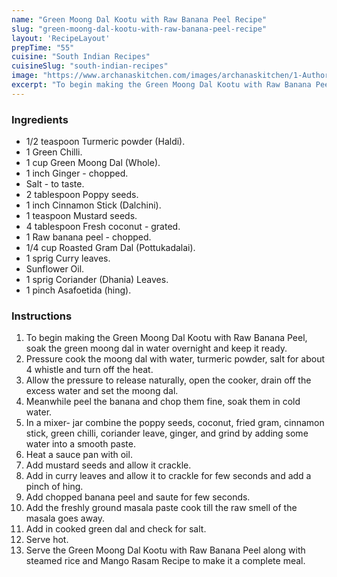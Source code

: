 ---
name: "Green Moong Dal Kootu with Raw Banana Peel Recipe"
slug: "green-moong-dal-kootu-with-raw-banana-peel-recipe"
layout: 'RecipeLayout'
prepTime: "55"
cuisine: "South Indian Recipes"
cuisineSlug: "south-indian-recipes"
image: "https://www.archanaskitchen.com/images/archanaskitchen/1-Author/sibyl_sunitha/Green_Moong_Dal_Kootu_with_Raw_Banana_Peel_Recipe_.jpg"
excerpt: "To begin making the Green Moong Dal Kootu with Raw Banana Peel, soak the green moong dal in water overnight and keep it ready"
---

### Ingredients

- 1/2 teaspoon Turmeric powder (Haldi).
- 1 Green Chilli.
- 1 cup Green Moong Dal (Whole).
- 1 inch Ginger - chopped.
- Salt - to taste.
- 2 tablespoon Poppy seeds.
- 1 inch Cinnamon Stick (Dalchini).
- 1 teaspoon Mustard seeds.
- 4 tablespoon Fresh coconut - grated.
- 1 Raw banana peel - chopped.
- 1/4 cup Roasted Gram Dal (Pottukadalai).
- 1 sprig Curry leaves.
- Sunflower Oil.
- 1 sprig Coriander (Dhania) Leaves.
- 1 pinch Asafoetida (hing).

### Instructions

1. To begin making the Green Moong Dal Kootu with Raw Banana Peel, soak the green moong dal in water overnight and keep it ready.
1. Pressure cook the moong dal with water, turmeric powder, salt for about 4 whistle and turn off the heat.
1. Allow the pressure to release naturally, open the cooker, drain off the excess water and set the moong dal.
1. Meanwhile peel the banana and chop them fine, soak them in cold water.
1. In a mixer- jar combine the poppy seeds, coconut, fried gram, cinnamon stick, green chilli, coriander leave, ginger, and grind by adding some water into a smooth paste.
1. Heat a sauce pan with oil.
1. Add mustard seeds and allow it crackle.
1. Add in curry leaves and allow it to crackle for few seconds and add a pinch of hing.
1. Add chopped banana peel and saute for few seconds.
1. Add the freshly ground masala paste cook till the raw smell of the masala goes away.
1. Add in cooked green dal and check for salt.
1. Serve hot.
1. Serve the Green Moong Dal Kootu with Raw Banana Peel along with steamed rice and Mango Rasam Recipe to make it a complete meal.

